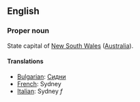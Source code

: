 ==English==

===Proper noun===

State capital of [[New South Wales]] ([[Australia]]).

====Translations====

*[[Bulgarian]]: [[Сидни]]
*[[French]]: Sydney
*[[Italian]]: Sydney ''f''